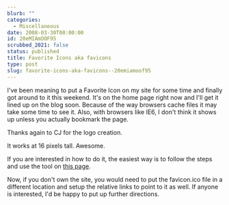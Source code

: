 ```yaml
---
blurb: ""
categories:
  - Miscellaneous
date: 2008-03-30T00:00:00
id: 20eMIAmOOF95
scrubbed_2021: false
status: published
title: Favorite Icons aka favicons
type: post
slug: favorite-icons-aka-favicons--20emiamoof95
---
```


I've been meaning to put a Favorite Icon on my site for some time and finally got around to it this weekend. It's on the home page right now and I'll get it lined up on the blog soon. Because of the way browsers cache files it may take some time to see it. Also, with browsers like IE6, I don't think it shows up unless you actually bookmark the page. 

Thanks again to CJ for the logo creation. 

It works at 16 pixels tall. Awesome. 

If you are interested in how to do it, the easiest way is to follow the steps and use the tool on [this page](http://tools.dynamicdrive.com/favicon/). 

Now, if you don't own the site, you would need to put the favicon.ico file in a different location and setup the relative links to point to it as well. If anyone is interested, I'd be happy to put up further directions.